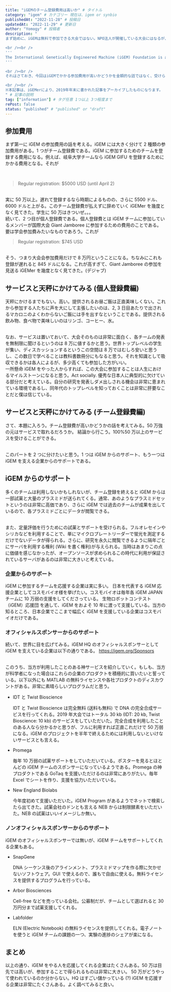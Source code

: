 ```yaml
---
title: "iGEMのチーム登録費用は高いか" # タイトル
category: "igem" # カテゴリー 現在は、igem or synbio
publishedAt: "2022-11-28" # 投稿日
updatedAt: "2022-11-29" # 更新日
author: "Yomogy" # 投稿者
description: "
まず始めに、iGEMは無料で参加できる大会ではない。NPO法人が開催している大会にはなるが、本当にNPOか疑いたくなるレベルで参加費用は高い。

<br /><br />
'''
The International Genetically Engineered Machine (iGEM) Foundation is an independent, non-profit organization dedicated to the advancement of synthetic biology, education and competition, and the development of an open community and collaboration.
'''

<br /><br />
それはさておき、今回はiGEMでかかる参加費用が高いかどうかを金額的な話ではなく、受けられるサービスと天秤にかけて検討してみたい。 そこからiGEMでかかるお金は高いかどうか独自に論じてみようと思う。

<br /><br />
※本記事は、iGEMerにより、2019年年末に書かれた記事をアーカイブしたものになります。
" # 記事の説明
tag: ["information"] # タグ任意 1つ以上 3つ程度まで
rePost: false
status: "published" # "published" or "draft"
---
```


## 参加費用

まず第一に iGEM の参加費用の話を考える。iGEM には大きく分けて 2 種類の参加費用がある。1 つがチーム登録費である。iGEM に参加するためのチームを登録する費用になる。例えば、岐阜大学チームなら iGEM GIFU を登録するためにかかる費用となる。それが

<br />

> Regular registration: \$5000 USD (until April 2)

<br />
実に 50 万以上。遅れて登録するなら時期によるものの、さらに 5500 ドル、6000 ドルと上がる。このチーム登録費が払えずに辞めていく
iGEMer を幾度となく見てきた。学生に 50 万はきついぜ。。。

<br />
続いて、2 つ目が個人登録費である。個人登録費とは iGEM チームに参加しているメンバーが国際大会
Giant Jamboree に参加するための費用のことである。要は学会参加費みたいなものであろう。これが
<br />

> Regular registration: \$745 USD

<br />
そう、つまり大会会参加費用だけで 8 万円ということになる。ちなみにこれも登録が遅れると
845 ドルになる。これが高すぎて、Giant Jamboree の参加を見送る iGEMer を幾度となく見てきた。(デジャブ)

## サービスと天秤にかけてみる (個人登録費編)

天秤にかけるまでもない。高い。提供されるお昼ご飯は正直美味しくない。これから参加する人たちに声を大にして主張したいのは、2, 3 日目あたりで出されるマカロニのよくわからないご飯には手を出すなということである。提供される飲み物、食べ物で美味しいのはリンゴ、コーヒー、水。

<br />
なお、サービスは置いておいて、大会そのものは非常に面白く、各チームの発表を無制限に聞けるというのは
8 万に値するかと思う。世界トップレベルの学生が集い、ディスカッションするというこの空間は
8 万ではむしろ安いと思うし、この数日で学べることは教科書数冊分にもなると思う。それを知識として吸収できるかは各人によるが、多少高くても参加した方がいい。

<br />
一所懸命 iGEM をやった人からすれば、この大会に参加することは人生におけるマイルストーンになると思う。Act
socially. 優秀な日本人に典型的に欠けている部分だと考えている。自分の研究を発表しダメ出しされる機会は非常に恵まれている環境であるし、同年代のトップレベルを知っておくことは非常に肝要なことだと僕は信じている。

## サービスと天秤にかけてみる (チーム登録費編)

さて、本題に入ろう。チーム登録費が高いかどうかの話を考えてみる。50 万強の元はサービスで取れるだろうか。 結論から行こう。100%50 万以上のサービスを受けることができる。

<br />
このパートを 2 つに分けたいと思う。1 つは iGEM からのサポート、もう一つは iGEM を支える企業からのサポートである。

## iGEM からのサポート

多くのチームは利用しないかもしれないが、チーム登録を終えると iGEM からは一部試薬と大量のプラスミドが送られてくる。通常、あのようなプラスミドセットというのは非常に高価であり、さらに iGEM では過去のチームが成果を出しているので、各プラスミドごとにデータが閲覧できる。

<br />
また、定量評価を行うためにの試薬とサポートを受けられる。フルオレセインやシリカなどを利用することで、単にマイクロプレートリーダーで蛍光を測定するだけでないデータが得られる。さらに、研究を永久に閲覧できるように隔年ごとにサーバを利用する権利
(Wiki を書く権利)が与えられる。当時はあまりこの点に価値を感じなかったが、オープンソースが求められるこの時代に利用が保証されているサーバがあるのは非常に大きいと考えている。

### 企業からのサポート

iGEM に参加するチームを応援する企業は実に多い。
日本を代表する iGEM 応援企業としてコスモバイオ様を挙げたい。コスモバイオは毎年各 iGEM JAPAN チームに 10 万弱の支援をしてくださっている。 生物ロボットコンテスト（iGEM）応援団 を通して、iGEM をおよそ 10 年に渡って支援している。当方の知るところ、日本企業でここまで幅広く iGEM を支援している企業はコスモバイオだけである。

### オフィシャルスポンサーからのサポート

続いて、世界に目を広げてみる。iGEM HQ のオフィシャルスポンサーとして iGEM を支えている企業は以下の通りである。 https://igem.org/Sponsors

<br />
このうち、当方が利用したことのある神サービスを紹介していく。もしも、当方が科学者になった場合はこれらの企業のプロダクトを積極的に買いたいと誓っている。以下以外にも
MATLAB の無料ライセンスや各社プロダクトのディスカウントがある。非常に素晴らしいプログラムだと思う。

- IDT と Twist Bioscience

  IDT と Twist Bioscience は完全無料 (送料も無料) で DNA の完全合成サービスを行ってくれる。2019 年大会ではトータル 30 kb (IDT: 20 kb, Twist Bioscience: 10 kb) のサービスをしていただいた。完全合成を利用したことのある人なら分かるかと思うが、フルに利用すれば正直これだけで 50 万弱になる。iGEM のプロジェクトを半年で終えるためには利用しないといけないサービスとも言える。

- Promega

  毎年 10 万弱の試薬サポートをしていただいている。ポスターを見るとほとんどの iGEM チームのスポンサーになっているようである。Promega の神プロダクトである GoTaq を支援いただけるのは非常にありがたい。毎年 Excel でシートを作り、支援を協力いただいている。

- New England Biolabs

  今年度初めて支援いただいた。iGEM Program があるようでネットで検索したら出てきた。試薬会社のドンとも言える NEB からは制限酵素をいただいた。NEB の試薬はいいイメージしか無い。

### ノンオフィシャルスポンサーからのサポート

iGEM のオフィシャルスポンサーでは無いが、iGEM チームをサポートしてくれる企業もある。

- SnapGene

  DNA シーケンス後のアラインメント、プラスミドマップを作る際に欠かせないソフトウェア。GUI で使えるので、誰もで自由に使える。無料ライセンスを提供するプログラムを行っている。

- Arbor Biosciences

  Cell-free などを売っている会社。公募制だが、チームとして選ばれると 30 万円分まで試薬支援してくれる。

- Labfolder

  ELN (Electric Notebook) の無料ライセンスを提供してくれる。電子ノートを使うと iGEM チームの課題の一つ、実験の進捗のシェアが楽になる。

## まとめ

以上の通り、iGEM をやる人を応援してくれる企業はたくさんある。50 万は目先では高いが、参加することで得られるものは非常に大きい。 50 万がどうやって使われているのか分からない。HQ はすごい儲かっている (?) iGEM を応援する企業は非常にたくさんある。よく調べてみると良い。
